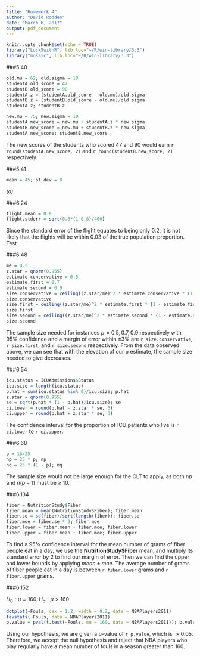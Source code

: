 ```yaml
---
title: "Homework 4"
author: "David Rodden"
date: "March 6, 2017"
output: pdf_document
---
```


```r
knitr::opts_chunk$set(echo = TRUE)
library("Lock5withR", lib.loc="~/R/win-library/3.3")
library("mosaic", lib.loc="~/R/win-library/3.3")
```

###5.40
```r
old.mu = 62; old.sigma = 18
studentA.old_score = 47
studentB.old_score = 90
studentA.z = (studentA.old_score - old.mu)/old.sigma
studentB.z = (studentB.old_score - old.mu)/old.sigma
studentA.z; studentB.z

new.mu = 75; new.sigma = 10
studentA.new_score = new.mu + studentA.z * new.sigma
studentB.new_score = new.mu + studentB.z * new.sigma
studentA.new_score; studentB.new_score
```

The new scores of the students who scored 47 and 90 would earn `r round(studentA.new_score, 2)` and `r round(studentB.new_score, 2)` respectively.

###5.41

```r
mean = 45; st_dev = 8

```
*(a)*


###6.24

```r
flight.mean = 0.8
flight.stderr = sqrt(0.8*(1-0.8)/400)
```
Since the standard error of the flight equates to being only 0.2, it is not likely that the flights will be within 0.03 of the true population proportion.
Test

###6.48

```r
me = 0.3
z.star = qnorm(0.955)
estimate.conservative = 0.5
estimate.first = 0.7
estimate.second = 0.9
size.conservative = ceiling((z.star/me)^2 * estimate.conservative * (1 - estimate.conservative))
size.conservative
size.first = ceiling((z.star/me)^2 * estimate.first * (1 - estimate.first))
size.first
size.second = ceiling((z.star/me)^2 * estimate.second * (1 - estimate.second))
size.second
```
The sample size needed for instances $p = 0.5, 0.7, 0.9$ respectively with $95$% confidence and a margin of error within $\pm3$% are `r size.conservative`, `r size.first`, and `r size.second` respectively.
From the data observed above, we can see that with the elevation of our p estimate, the sample size needed to give decreases.

###6.54

```r
icu.status = ICUAdmissions$Status
icu.size = length(icu.status)
p.hat = sum(icu.status %in% 0)/icu.size; p.hat
z.star = qnorm(0.955)
se = sqrt(p.hat * (1 - p.hat)/icu.size); se
ci.lower = round(p.hat - z.star * se, 3)
ci.upper = round(p.hat + z.star * se, 3)
```
The confidence interval for the proportion of ICU patients who live is `r ci.lower` to `r ci.upper`.

###6.68

```r
p = 16/25
np = 25 * p; np
nq = 25 * (1 - p); nq
```
The sample size would not be large enough for the CLT to apply, as both $np$ and $n(p-1)$ must be $\geq$ 10.

###6.134

```r
fiber = NutritionStudy$Fiber
fiber.mean = mean(NutritionStudy$Fiber); fiber.mean
fiber.se = sd(fiber)/sqrt(length(fiber)); fiber.se
fiber.moe = fiber.se * 2; fiber.moe
fiber.lower = fiber.mean - fiber.moe; fiber.lower
fiber.upper = fiber.mean + fiber.moe; fiber.upper
```
To find a 95% confidence interval for the mean number of grams of fiber people eat in a day, we use the **NutritionStudy$Fiber** mean, and multiply its standard error by 2 to find our margin of error. Then we can find the upper and lower bounds by applying $mean \pm moe$. The average number of grams of fiber people eat in a day is between `r fiber.lower` grams and `r fiber.upper` grams.

###6.152

$H_0: \mu = 160; H_a: \mu > 160$
```r
dotplot(~Fouls, cex = 1.2, width = 0.2, data = NBAPlayers2011)
favstats(~Fouls, data = NBAPlayers2011)
p.value = pval(t.test(~Fouls, mu = 160, data = NBAPlayers2011)); p.value
```
Using our hypothesis, we are given a p-value of `r p.value`, which is $> 0.05$. Therefore, we accept the null hypothesis and reject that NBA players who play regularly have a mean number of fouls in a season greater than 160.
